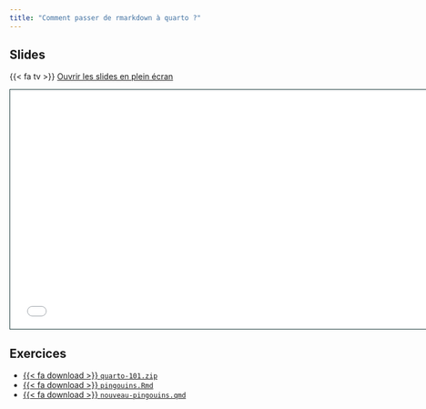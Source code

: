 ```yaml
---
title: "Comment passer de rmarkdown à quarto ?"
---
```


## Slides

{{< fa tv >}} [Ouvrir les slides en plein écran](2-rmd-quarto.html)

```{=html}
<iframe class="slide-deck" src="2-rmd-quarto.html" height="420" width="747" style="border: 1px solid #123233;"></iframe>
```

## Exercices

-   <a href="https://raw.githubusercontent.com/cderv/tuto-quarto-rr-2023/main/exercises/quarto-101.zip">{{< fa download >}} `quarto-101.zip`</i></a>
-   <a href="https://raw.githubusercontent.com/cderv/tuto-quarto-rr-2023/main/exercises/pingouins.Rmd">{{< fa download >}} `pingouins.Rmd`</i></a>
-   <a href="https://raw.githubusercontent.com/cderv/tuto-quarto-rr-2023/main/exercises/nouveau-pingouins.qmd">{{< fa download >}} `nouveau-pingouins.qmd`</i></a>